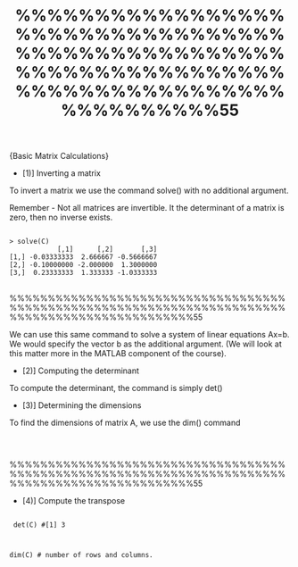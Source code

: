 %%%%%%%%%%%%%%%%%%%%%%%%%%%%%%%%%%%%%%%%%%%%%%%%%%%%%%%%%%%%%%%%%%%%%%%%%%%%%%%%%%%%%%%%%%%%%%%%55

{Basic Matrix Calculations}


* [1)] Inverting a matrix

To invert a matrix we use the command solve() with no additional argument.

Remember - Not all matrices are invertible.  It the determinant of a matrix is zero, then no inverse exists.

<pre>
<code>
> solve(C)
            [,1]      [,2]       [,3]
[1,] -0.03333333  2.666667 -0.5666667
[2,] -0.10000000 -2.000000  1.3000000
[3,]  0.23333333  1.333333 -1.0333333
</code>
</pre>
%%%%%%%%%%%%%%%%%%%%%%%%%%%%%%%%%%%%%%%%%%%%%%%%%%%%%%%%%%%%%%%%%%%%%%%%%%%%%%%%%%%%%%%%%%%%%%%%55


We can use this same command to solve a system of linear equations Ax=b. We would specify the vector b as the additional argument.
(We will look at this matter more in the MATLAB component of the course).

* [2)] Computing the determinant

To compute the determinant, the command is simply det()


* [3)] Determining the dimensions

To find the dimensions of matrix A, we use the dim() command
<pre>
<code>
</code>
</pre>


%%%%%%%%%%%%%%%%%%%%%%%%%%%%%%%%%%%%%%%%%%%%%%%%%%%%%%%%%%%%%%%%%%%%%%%%%%%%%%%%%%%%%%%%%%%%%%%%55

* [4)] Compute the transpose

<pre>
<code>
det(C)
#[1] 3

dim(C) # number of rows and columns.

